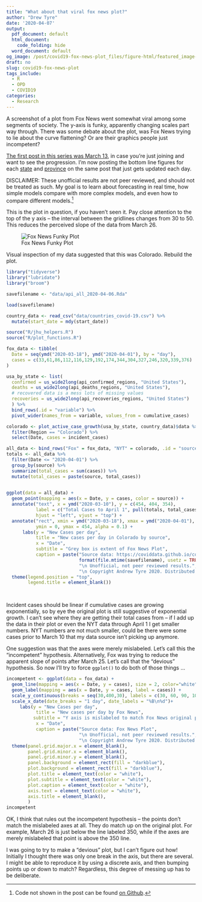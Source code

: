 ```yaml
---
title: "What about that viral fox news plot?"
author: "Drew Tyre"
date: '2020-04-07'
output:
  pdf_document: default
  html_document:
    code_folding: hide
  word_document: default
og_image: /post/covid19-fox-news-plot_files/figure-html/featured_image-1.png
draft: no
slug: covid19-fox-news-plot
tags_include:
  - R
  - OPD
  - COVID19
categories: 
  - Research
---
```


A screenshot of a plot from Fox News went somewhat viral among some segments of society. The
y-axis is funky, apparently changing scales part way through. There was some debate about the 
plot, was Fox News trying to lie about the curve flattening? Or are their graphics people just
incompetent?

[The first post in this series was March 13](/post/covid-19_and_r/), in case you're just joining and
want to see the progression. I'm now posting the bottom line figures for each [state](/post/covid19-bottom-line-usa/) and [province](/post/covid19-bottom-line-canada/) on
the same post that just gets updated each day.

DISCLAIMER: These unofficial results are not peer reviewed, and should not be
treated as such. My goal is to learn about forecasting in real time, 
how simple models compare with more complex models, and even how to compare
different models.[^1] 

This is the plot in question, if you haven't seen it. Pay close attention to the top
of the y axis -- the interval between the gridlines changes from 30 to 50. This reduces
the perceived slope of the data from March 26.

![Fox News Funky Plot](/post/covid19-fox-news-plot_files/fox-news-funky-plot.png)

Visual inspection of my data suggested that this was Colorado. Rebuild the plot.


```r
library("tidyverse")
library("lubridate")
library("broom")

savefilename <- "data/api_all_2020-04-06.Rda"

load(savefilename)

country_data <- read_csv("data/countries_covid-19.csv") %>% 
  mutate(start_date = mdy(start_date)) 

source("R/jhu_helpers.R")
source("R/plot_functions.R")

fox_data <- tibble(
  Date = seq(ymd("2020-03-18"), ymd("2020-04-01"), by = "day"),
  cases = c(33,61,86,112,116,129,192,174,344,304,327,246,320,339,376)
)

usa_by_state <- list(
  confirmed = us_wide2long(api_confirmed_regions, "United States"),
  deaths = us_wide2long(api_deaths_regions, "United States"),
  # recovered data is a mess lots of missing values
  recoveries = us_wide2long(api_recoveries_regions, "United States")
  ) %>% 
  bind_rows(.id = "variable") %>% 
  pivot_wider(names_from = variable, values_from = cumulative_cases) 

colorado <- plot_active_case_growth(usa_by_state, country_data)$data %>% 
  filter(Region == "Colorado") %>% 
  select(Date, cases = incident_cases)

all_data <- bind_rows("Fox" = fox_data, "NYT" = colorado, .id = "source")
totals <- all_data %>% 
  filter(Date <= "2020-04-01") %>% 
  group_by(source) %>% 
  summarize(total_cases = sum(cases)) %>% 
  mutate(total_cases = paste(source, total_cases))
  

ggplot(data = all_data) +
  geom_point(mapping = aes(x = Date, y = cases, color = source)) +
  annotate("text", x = ymd("2020-03-10"), y = c(454, 404, 354), 
           label = c("Total Cases to April 1", pull(totals, total_cases)),
           hjust = "left", vjust = "top") +
  annotate("rect", xmin = ymd("2020-03-18"), xmax = ymd("2020-04-01"),
           ymin = 0, ymax = 454, alpha = 0.1) +
      labs(y = "New Cases per day", 
           title = "New cases per day in Colorado by source",
           x = "Date",
           subtitle = "Grey box is extent of Fox News Plot",
           caption = paste("Source data: https://coviddata.github.io/coviddata/ downloaded ",
                           format(file.mtime(savefilename), usetz = TRUE),
                           "\n Unofficial, not peer reviewed results.",
                           "\n Copyright Andrew Tyre 2020. Distributed with MIT License.")) +
  theme(legend.position = "top",
        legend.title = element_blank())

  
```

Incident cases should be linear if cumulative cases are growing
exponentially, so by eye the original plot is still suggestive of
exponential growth. I can't see where they are getting their
total cases from -- if I add up the data in their plot or even the NYT 
data through April 1 I get smaller numbers. NYT numbers are not much 
smaller, could be there were some cases prior to March 10 that my 
data source isn't picking up anymore. 

One suggestion was that the axes were merely mislabeled. Let's call 
this the "incompetent" hypothesis. Alternatively, Fox was trying
to reduce the apparent slope of points after March 25. Let's call that
the "devious" hypothesis. So now I'll try to force `ggplot()` to do both 
of those things ... 

```r
incompetent <- ggplot(data = fox_data) +
  geom_line(mapping = aes(x = Date, y = cases), size = 2, color="white") +
  geom_label(mapping = aes(x = Date, y = cases, label = cases)) +
  scale_y_continuous(breaks = seq(30,400,30), labels = c(30, 60, 90, 100, 130, 160, 190, 240, 250, 300, 350, 400, 450))+
  scale_x_date(date_breaks = "1 day", date_labels = "%B\n%d")+
     labs(y = "New Cases per day", 
           title = "New cases per day by Fox News",
          subtitle = "Y axis is mislabeled to match Fox News original plot",
           x = "Date",
           caption = paste("Source data: Fox News Plot",
                           "\n Unofficial, not peer reviewed results.",
                           "\n Copyright Andrew Tyre 2020. Distributed with MIT License.")) +
  theme(panel.grid.major.x = element_blank(),
        panel.grid.minor.x = element_blank(),
        panel.grid.minor.y = element_blank(),
        panel.background = element_rect(fill = "darkblue"),
        plot.background = element_rect(fill = "darkblue"),
        plot.title = element_text(color = "white"),
        plot.subtitle = element_text(color = "white"),
        plot.caption = element_text(color = "white"),
        axis.text = element_text(color = "white"),
        axis.title = element_blank(),
        )
incompetent
```

OK, I think that rules out the incompetent hypothesis -- the points don't match the mislabeled 
axes at all. They do match up on the original plot. For example, March 26 is just below the line labeled 
350, while if the axes are merely mislabeled that point is above the 350 line.

I was going to try to make a "devious" plot, but I can't figure out how! Initially I thought there
was only one break in the axis, but there are several. I might be able to reproduce it by using a 
discrete axis, and then bumping points up or down to match? Regardless, this degree of 
messing up has to be deliberate. 



[^1]: Code not shown in the post can be found [on Github](https://raw.githubusercontent.com/rbind/cheap_shots/master/content/post/covid19-fox-news-plot
.Rmd).


